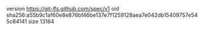 version https://git-lfs.github.com/spec/v1
oid sha256:a55b9c1af60e8e876bf46be137e7f1259128aea7e042db15409757e545c84141
size 13164
